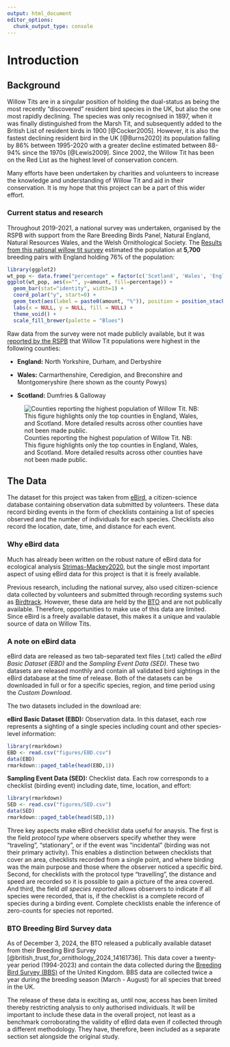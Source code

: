 ```yaml
---
output: html_document
editor_options: 
  chunk_output_type: console
---
```


# Introduction

## Background

Willow Tits are in a singular position of holding the dual-status as being the most recently "discovered" resident bird species in the UK, but also the one most rapidly declining. The species was only recognised in 1897, when it was finally distinguished from the Marsh Tit, and subsequently added to the British List of resident birds in 1900 [@Cocker2005]. However, it is also the fastest declining resident bird in the UK [@Burns2020] its population falling by 86% between 1995-2020 with a greater decline estimated between 88-94% since the 1970s [@Lewis2009]. Since 2002, the Willow Tit has been on the Red List as the highest level of conservation concern.

Many efforts have been undertaken by charities and volunteers to increase the knowledge and understanding of Willow Tit and aid in their conservation. It is my hope that this project can be a part of this wider effort.

### Current status and research

Throughout 2019-2021, a national survey was undertaken, organised by the RSPB with support from the Rare Breeding Birds Panel, Natural England, Natural Resources Wales, and the Welsh Ornithological Society. The [Results from this national willow tit survey](https://community.rspb.org.uk/ourwork/b/science/posts/results-from-the-national-willow-tit-survey) estimated the population at **5,700** breeding pairs with England holding 76% of the population:

```r
library(ggplot2)
wt_pop <- data.frame("percentage" = factor(c('Scotland', 'Wales', 'England'), levels = c('Scotland', 'Wales', 'England')), "amount" = c(3, 21, 76))
ggplot(wt_pop, aes(x="", y=amount, fill=percentage)) +
  geom_bar(stat="identity", width=1) +
  coord_polar("y", start=0) + 
  geom_text(aes(label = paste0(amount, "%")), position = position_stack(vjust=0.5)) +
  labs(x = NULL, y = NULL, fill = NULL) + 
  theme_void() + 
  scale_fill_brewer(palette = "Blues")
```

Raw data from the survey were not made publicly available, but it was [reported by the RSPB](https://community.rspb.org.uk/ourwork/b/science/posts/results-from-the-national-willow-tit-survey) that Willow Tit populations were highest in the following counties:

-   **England:** North Yorkshire, Durham, and Derbyshire

-   **Wales:** Carmarthenshire, Ceredigion, and Breconshire and Montgomeryshire (here shown as the county Powys)

-   **Scotland:** Dumfries & Galloway

::: {#fig-UKcounties}
![Counties reporting the highest population of Willow Tit. NB: This figure highlights only the top counties in England, Wales, and Scotland. More detailed results across other counties have not been made public.](figures/uk_counties.png)
:::

## The Data

The dataset for this project was taken from [eBird](ebird.org), a citizen-science database containing observation data submitted by volunteers. These data record birding events in the form of checklists containing a list of species observed and the number of individuals for each species. Checklists also record the location, date, time, and distance for each event.

### Why eBird data

Much has already been written on the robust nature of eBird data for ecological analysis [Strimas-Mackey2020](https://ebird.github.io/ebird-best-practices/), but the single most important aspect of using eBird data for this project is that it is freely available.

Previous research, including the national survey, also used citizen-science data collected by volunteers and submitted through recording systems such as [Birdtrack](https://www.bto.org/our-science/projects/birdtrack). However, these data are held by the [BTO](bto.org) and are not publically available. Therefore, opportunities to make use of this data are limited. Since eBird is a freely available dataset, this makes it a unique and vaulable source of data on Willow Tits.

### A note on eBird data

eBird data are released as two tab-separated text files (.txt) called the *eBird Basic Dataset (EBD)* and the *Sampling Event Data (SED)*. These two datasets are released monthly and contain all validated bird sightings in the eBird database at the time of release. Both of the datasets can be downloaded in full or for a specific species, region, and time period using the *Custom Download*.

The two datasets included in the download are:

**eBird Basic Dataset (EBD):** Observation data. In this dataset, each row represents a sighting of a single species including count and other species-level information:

```r

library(rmarkdown)
EBD <- read.csv("figures/EBD.csv")
data(EBD)
rmarkdown::paged_table(head(EBD,1))
```

**Sampling Event Data (SED):** Checklist data. Each row corresponds to a checklist (birding event) including date, time, location, and effort:

```r

library(rmarkdown)
SED <- read.csv("figures/SED.csv")
data(SED)
rmarkdown::paged_table(head(SED,1))
```

Three key aspects make eBird checklist data useful for anaysis. The first is the field *protocol type* where observers specify whether they were "traveling", "stationary", or if the event was "incidental" (birding was not their primary activity). This enables a distinction between checklists that cover an area, checklists recorded from a single point, and where birding was the main purpose and those where the observer noticed a specific bird. Second, for checklists with the protocol type "travelling", the distance and speed are recorded so it is possible to gain a picture of the area covered. And third, the field *all species reported* allows observers to indicate if all species were recorded, that is, if the checklist is a complete record of species during a birding event. Complete checklists enable the inference of zero-counts for species not reported.

### BTO Breeding Bird Survey data

As of December 3, 2024, the BTO released a publically available dataset from their Breeding Bird Survey [@british_trust_for_ornithology_2024_14161736]. This data cover a twenty-year period (1994-2023) and contain the data collected during the [Breeding Bird Survey (BBS)](https://www.bto.org/our-science/projects/breeding-bird-survey) of the United Kingdom. BBS data are collected twice a year during the breeding season (March - August) for all species that breed in the UK.

The release of these data is exciting as, until now, access has been limited thereby restricting analysis to only authorised individuals. It will be important to include these data in the overall project, not least as a benchmark corroborating the validity of eBird data even if collected through a different methodology. They have, therefore, been included as a separate section set alongside the original study.
